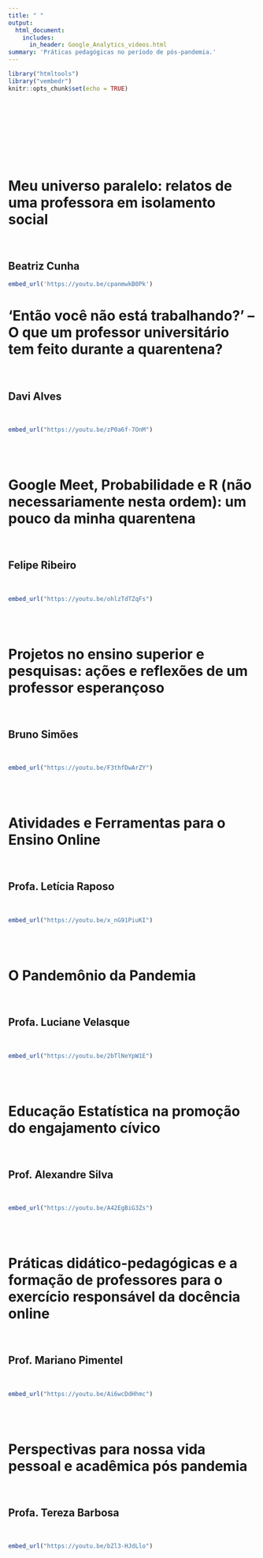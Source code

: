 ```yaml
---
title: " "
output: 
  html_document:
    includes:
      in_header: Google_Analytics_videos.html
summary: 'Práticas pedagógicas no período de pós-pandemia.'
---
```


```r
library("htmltools")
library("vembedr")
knitr::opts_chunk$set(echo = TRUE)
```
<br>
<br>
<br>
<br>
<br>
<br>
<br>


# Meu universo paralelo: relatos de uma professora em isolamento social

<br>

## Beatriz Cunha

```r
embed_url('https://youtu.be/cpanmwkB0Pk')
```

# 'Então você não está trabalhando?' – O que um professor universitário tem feito durante a quarentena?   

<br>

## Davi Alves  
<br>  

```r

embed_url("https://youtu.be/zP0a6f-7OnM")

```
 
<br>
<br>

# Google Meet, Probabilidade e R (não necessariamente nesta ordem): um pouco da minha quarentena   
<br> 

## Felipe Ribeiro   

<br>
```r

embed_url("https://youtu.be/ohlzTdTZqFs")

```

<br>
<br>

# Projetos no ensino superior e pesquisas: ações e reflexões de um professor esperançoso	
<br>

## Bruno Simões
<br>
```r

embed_url("https://youtu.be/F3thfDwArZY")

```

<br>
<br>

# Atividades e Ferramentas para o Ensino Online
<br>

## Profa. Letícia Raposo
<br>

```r

embed_url("https://youtu.be/x_nG91PiuKI")

```

<br>
<br>

# O Pandemônio da Pandemia 
<br>

## Profa. Luciane Velasque
<br>

```r

embed_url("https://youtu.be/2bTlNeYpW1E")

```

<br>
<br>


# Educação Estatística na promoção do engajamento cívico
<br>

## Prof. Alexandre Silva
<br>


```r

embed_url("https://youtu.be/A42EgBiG3Zs")

```

<br>
<br>

# Práticas didático-pedagógicas e a formação de professores para o exercício responsável da docência online
<br>

## Prof. Mariano Pimentel
<br>

```r

embed_url("https://youtu.be/Ai6wcDdHhmc")

```

<br>
<br>

# Perspectivas para nossa vida pessoal e acadêmica pós pandemia
<br>

## Profa. Tereza Barbosa
<br>

```r

embed_url("https://youtu.be/bZl3-HJdLlo")

```

<br>
<br>
<br>
